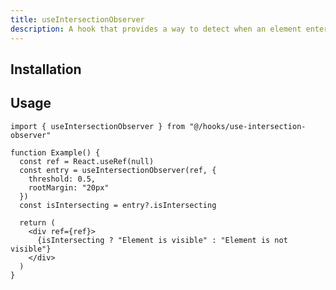 ```yaml
---
title: useIntersectionObserver
description: A hook that provides a way to detect when an element enters or leaves the viewport using the Intersection Observer API.
---
```


## Installation
<ComponentInstall name="use-intersection-observer" />

## Usage
```tsx
import { useIntersectionObserver } from "@/hooks/use-intersection-observer"

function Example() {
  const ref = React.useRef(null)
  const entry = useIntersectionObserver(ref, {
    threshold: 0.5,
    rootMargin: "20px"
  })
  const isIntersecting = entry?.isIntersecting

  return (
    <div ref={ref}>
      {isIntersecting ? "Element is visible" : "Element is not visible"}
    </div>
  )
}

```
